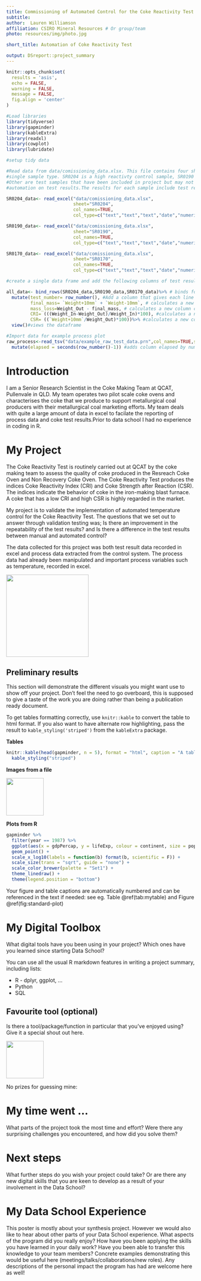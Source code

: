 ```yaml
---
title: Commissioning of Automated Control for the Coke Reactivity Test
subtitle: 
author:  Lauren Williamson
affiliation: CSIRO Mineral Resources # Or group/team
photo: resources/img/photo.jpg

short_title: Automation of Coke Reactivity Test

output: DSreport::project_summary
---
```

```r
knitr::opts_chunk$set(
  results = 'asis',
  echo = FALSE,
  warning = FALSE,
  message = FALSE,
  fig.align = 'center'
)

#Load libraries
library(tidyverse)
library(gapminder)
library(kableExtra)
library(readxl)
library(cowplot)
library(lubridate)

#setup tidy data

#Read data from data/comissioning_data.xlsx. This file contains four sheets each of which contain the data from a 
#single sample type. SR0204 is a high reactivty control sample, SR0190 is a low reactivity control sample SR0170 is a medium reactivity control sample and 
#Other are test samples that have been included in project but may not be used for assessing the effect of process
#automation on test results.The results for each sample include test results as well as process data. 

SR0204_data<- read_excel("data/comissioning_data.xlsx",
                         sheet="SR0204",
                         col_names=TRUE,
                         col_type=c("text","text","text","date","numeric","numeric","numeric","numeric","numeric","numeric","numeric","numeric","numeric","date","numeric","date","numeric","date","numeric","date","date","date","text")) #reads data in sheet SR0204 of the file comissioning_data.xlsx, column types have been specified to facilitate binding rows.

SR0190_data<- read_excel("data/comissioning_data.xlsx",
                         sheet="SR0190",
                         col_names=TRUE,
                         col_type=c("text","text","text","date","numeric","numeric","numeric","numeric","numeric","numeric","numeric","numeric","numeric","date","numeric","date","numeric","date","numeric","date","date","date","text")) #reads data in sheet SR0190 of the file comissioning_data.xlsx, column types have been specified to facilitate binding rows.

SR0170_data<- read_excel("data/comissioning_data.xlsx",
                         sheet="SR0170",
                         col_names=TRUE,
                         col_type=c("text","text","text","date","numeric","numeric","numeric","numeric","numeric","numeric","numeric","numeric","numeric","date","numeric","date","numeric","date","numeric","date","date","date","text")) #reads data in sheet SR0170 of the file comissioning_data.xlsx, column types have been specified to facilitate binding rows.

#create a single data frame and add the following columns of test results test_number,final_mass,mass_loss,CRI and CSR. 

all_data<- bind_rows(SR0204_data,SR0190_data,SR0170_data)%>% # binds four data frames SR0204_data, SR0190_data and SR0170 into a single data frame and assigns the variable all_data
  mutate(test_number= row_number(), #Add a column that gives each line a unique identifier
         final_mass= `Weight+10mm` + `Weight-10mm`, # calculates a new column called final_mass by adding `Weight+10mm` and `Weight-10mm`columns.
         mass_loss=Weight_Out - final_mass, # calculates a new column called mass_loss by subracting Weight_out from final_mass
         CRI= (((Weight_In-Weight_Out)/Weight_In)*100), #calculates a new column called CRI using formula ((Weight_In - Weight_Out)/Weight_In) *100
         CSR= ((`Weight+10mm`/Weight_Out)*100))%>% #calculates a new column called CSR by using formula (`Weight+10mm`/Weight_Out)*100
  view()#views the dataframe

#Import data for example process plot 
raw_process<-read_tsv("data/example_raw_test_data.prn",col_names=TRUE,skip=4)%>% #read data from file data/example_raw_test_data.prn, skipping the first 4 rows as they contain metadata, assigns dataframe to raw_process
  mutate(elapsed = seconds(row_number()-1)) #adds column elapsed by numbering the rows, because we know that an observation has been taken every second for the duration of the test. 
```


# Introduction
I am a Senior Research Scientist in the Coke Making Team at QCAT, Pullenvale in QLD. My team operates two pilot scale coke ovens and characterises the coke that we produce to support metallurgical coal producers with their metallurgical coal marketing efforts. My team deals with quite a large amount of data in excel to facilate the reporting of process data and coke test results.Prior to data school I had no experience in coding in R. 

# My Project
<div class= "col-md-6"> 
The Coke Reactivity Test is routinely carried out at QCAT by the coke making team to assess the quality of coke produced in the Resreach Coke Oven and Non Recovery Coke Oven. The Coke Reactivity Test produces the indices Coke Reactivity Index (CRI) and Coke Strength after Reaction (CSR). The indices indicate the behavior of coke in the iron-making blast furnace. A coke that has a low CRI and high CSR is highly regarded in the market.

My project is to validate the implementation of automated temperature control for the Coke Reactivity Test. The questions that we set out to answer through validation testing was; Is there an improvement in the repeatability of the test results? and Is there a difference in the test results between manual and automated control?

The data collected for this project was both test result data recorded in excel and process data extracted from the control system. The process data had already been manipulated and important process variables such as temperature, recorded in excel. 
</div>
<div class="col-md-6"> 
![](resources/img/DanCSR.jpg){width=220px}
</div>
<!-- I'd like to fix the centring of this image to the middle of the column. Also the preliminary results show in the col unless the picture size is alre enough. strangely. --> 

## Preliminary results

This section will demonstrate the different visuals you might want use to show off your 
project. Don't feel the need to go overboard, this is supposed to give a taste of the work you are
doing rather than being a publication ready document.

To get tables formatting correctly, use `knitr::kable` to convert the table to html format. If
you also want to have alternate row highlighting, pass the result to `kable_styling('striped')` 
from the `kableExtra` package.

**Tables**
```r
knitr::kable(head(gapminder, n = 5), format = "html", caption = "A table of data") %>% 
  kable_styling("striped")
```

**Images from a file**

![](resources/img/tidyverse.png){width=100px}

**Plots from R**
```r
gapminder %>% 
  filter(year == 1987) %>% 
  ggplot(aes(x = gdpPercap, y = lifeExp, colour = continent, size = pop)) +
  geom_point() +
  scale_x_log10(labels = function(b) format(b, scientific = F)) +
  scale_size(trans = "sqrt", guide = "none") +
  scale_color_brewer(palette = "Set1") +
  theme_linedraw() +
  theme(legend.position = "bottom")
```

Your figure and table captions are automatically numbered and can be referenced in the text
if needed: see eg. Table \@ref(tab:mytable) and Figure \@ref(fig:standard-plot)

# My Digital Toolbox

What digital tools have you been using in your project? Which ones have you learned since starting 
Data School?

You can use all the usual R markdown features in writing a project summary, including lists:

* R - dplyr, ggplot, ...
* Python
* SQL

## Favourite tool (optional)

Is there a tool/package/function in particular that you've enjoyed using? Give it a special shout out here.

![](https://raw.githubusercontent.com/tidyverse/ggplot2/master/man/figures/logo.png){.pull-right width=100px}

No prizes for guessing mine:

# My time went ...

What parts of the project took the most time and effort? Were there any surprising challenges you
encountered, and how did you solve them?

# Next steps

What further steps do you wish your project could take? Or are there any new digital skills that you
are keen to develop as a result of your involvement in the Data School?

# My Data School Experience

This poster is mostly about your synthesis project. However we would also like to hear about other
parts of your Data School experience. What aspects of the program did you really enjoy? How have you
been applying the skills you have learned in your daily work? Have you been able to transfer this 
knowledge to your team members? Concrete examples demonstrating this would be useful here
(meetings/talks/collaborations/new roles). Any descriptions of the personal impact the program has 
had are welcome here as well!
